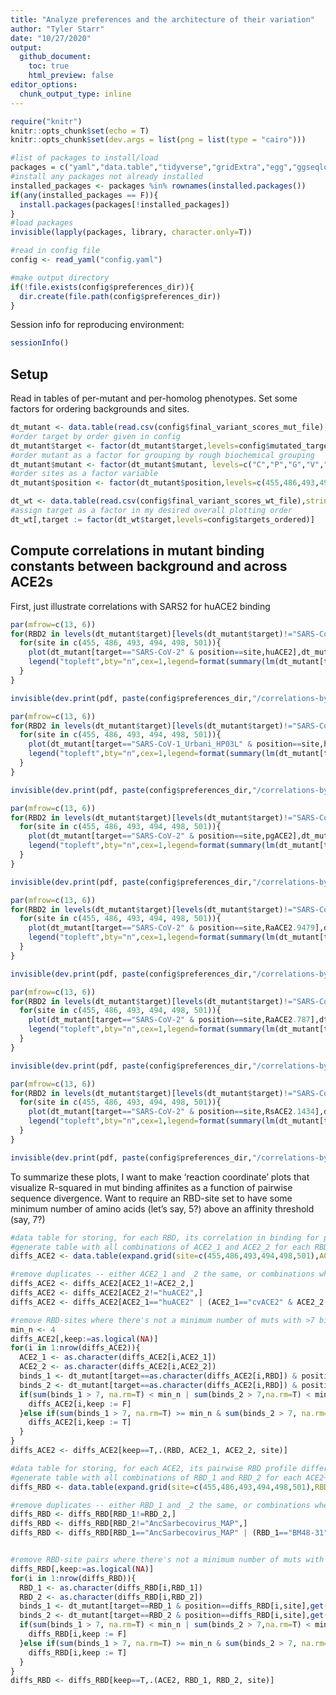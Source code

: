 ```yaml
---
title: "Analyze preferences and the architecture of their variation"
author: "Tyler Starr"
date: "10/27/2020"
output:
  github_document:
    toc: true
    html_preview: false
editor_options: 
  chunk_output_type: inline
---
```



```r
require("knitr")
knitr::opts_chunk$set(echo = T)
knitr::opts_chunk$set(dev.args = list(png = list(type = "cairo")))

#list of packages to install/load
packages = c("yaml","data.table","tidyverse","gridExtra","egg","ggseqlogo")
#install any packages not already installed
installed_packages <- packages %in% rownames(installed.packages())
if(any(installed_packages == F)){
  install.packages(packages[!installed_packages])
}
#load packages
invisible(lapply(packages, library, character.only=T))

#read in config file
config <- read_yaml("config.yaml")

#make output directory
if(!file.exists(config$preferences_dir)){
  dir.create(file.path(config$preferences_dir))
}
```
Session info for reproducing environment:
```r
sessionInfo()
```

## Setup

Read in tables of per-mutant and per-homolog phenotypes. Set some factors for ordering backgrounds and sites.

```r
dt_mutant <- data.table(read.csv(config$final_variant_scores_mut_file),stringsAsFactors=F)
#order target by order given in config
dt_mutant$target <- factor(dt_mutant$target,levels=config$mutated_targets_ordered)
#order mutant as a factor for grouping by rough biochemical grouping
dt_mutant$mutant <- factor(dt_mutant$mutant, levels=c("C","P","G","V","M","L","I","A","F","W","Y","T","S","N","Q","E","D","H","K","R"))
#order sites as a factor variable
dt_mutant$position <- factor(dt_mutant$position,levels=c(455,486,493,494,498,501))

dt_wt <- data.table(read.csv(config$final_variant_scores_wt_file),stringsAsFactors=F)
#assign target as a factor in my desired overall plotting order
dt_wt[,target := factor(dt_wt$target,levels=config$targets_ordered)]
```

## Compute correlations in mutant binding constants between background and across ACE2s

First, just illustrate correlations with SARS2 for huACE2 binding

```r
par(mfrow=c(13, 6))
for(RBD2 in levels(dt_mutant$target)[levels(dt_mutant$target)!="SARS-CoV-2"]){
  for(site in c(455, 486, 493, 494, 498, 501)){
    plot(dt_mutant[target=="SARS-CoV-2" & position==site,huACE2],dt_mutant[target==RBD2 & position==site,huACE2], xlim=c(5,12),ylim=c(5,12), pch=as.character(dt_mutant[target=="SARS-CoV-2" & position==site, mutant]), xlab="", ylab=RBD2, main="")
    legend("topleft",bty="n",cex=1,legend=format(summary(lm(dt_mutant[target==RBD2 & position==site,huACE2] ~ dt_mutant[target=="SARS-CoV-2" & position==site,huACE2]))$r.squared,digits=2))
  }
}

invisible(dev.print(pdf, paste(config$preferences_dir,"/correlations-by-site_SARS2_huACE2.pdf",sep="")))

```

```r
par(mfrow=c(13, 6))
for(RBD2 in levels(dt_mutant$target)[levels(dt_mutant$target)!="SARS-CoV-1_Urbani_HP03L"]){
  for(site in c(455, 486, 493, 494, 498, 501)){
    plot(dt_mutant[target=="SARS-CoV-1_Urbani_HP03L" & position==site,huACE2],dt_mutant[target==RBD2 & position==site,huACE2], xlim=c(5,12),ylim=c(5,12), pch=as.character(dt_mutant[target=="SARS-CoV-1_Urbani_HP03L" & position==site, mutant]), xlab="", ylab=RBD2, main="")
    legend("topleft",bty="n",cex=1,legend=format(summary(lm(dt_mutant[target==RBD2 & position==site,huACE2] ~ dt_mutant[target=="SARS-CoV-1_Urbani_HP03L" & position==site,huACE2]))$r.squared,digits=2))
  }
}

invisible(dev.print(pdf, paste(config$preferences_dir,"/correlations-by-site_SARS1_huACE2.pdf",sep="")))

```

```r
par(mfrow=c(13, 6))
for(RBD2 in levels(dt_mutant$target)[levels(dt_mutant$target)!="SARS-CoV-2"]){
  for(site in c(455, 486, 493, 494, 498, 501)){
    plot(dt_mutant[target=="SARS-CoV-2" & position==site,pgACE2],dt_mutant[target==RBD2 & position==site,pgACE2], xlim=c(5,12),ylim=c(5,12), pch=as.character(dt_mutant[target=="SARS-CoV-2" & position==site, mutant]), xlab="", ylab=RBD2, main="")
    legend("topleft",bty="n",cex=1,legend=format(summary(lm(dt_mutant[target==RBD2 & position==site,pgACE2] ~ dt_mutant[target=="SARS-CoV-2" & position==site,pgACE2]))$r.squared,digits=2))
  }
}

invisible(dev.print(pdf, paste(config$preferences_dir,"/correlations-by-site_SARS2_pgACE2.pdf",sep="")))

```

```r
par(mfrow=c(13, 6))
for(RBD2 in levels(dt_mutant$target)[levels(dt_mutant$target)!="SARS-CoV-2"]){
  for(site in c(455, 486, 493, 494, 498, 501)){
    plot(dt_mutant[target=="SARS-CoV-2" & position==site,RaACE2.9479],dt_mutant[target==RBD2 & position==site,RaACE2.9479], xlim=c(5,12),ylim=c(5,12), pch=as.character(dt_mutant[target=="SARS-CoV-2" & position==site, mutant]), xlab="", ylab=RBD2, main="")
    legend("topleft",bty="n",cex=1,legend=format(summary(lm(dt_mutant[target==RBD2 & position==site,RaACE2.9479] ~ dt_mutant[target=="SARS-CoV-2" & position==site,RaACE2.9479]))$r.squared,digits=2))
  }
}

invisible(dev.print(pdf, paste(config$preferences_dir,"/correlations-by-site_SARS2_RaACE2.9479.pdf",sep="")))

```

```r
par(mfrow=c(13, 6))
for(RBD2 in levels(dt_mutant$target)[levels(dt_mutant$target)!="SARS-CoV-2"]){
  for(site in c(455, 486, 493, 494, 498, 501)){
    plot(dt_mutant[target=="SARS-CoV-2" & position==site,RaACE2.787],dt_mutant[target==RBD2 & position==site,RaACE2.787], xlim=c(5,12),ylim=c(5,12), pch=as.character(dt_mutant[target=="SARS-CoV-2" & position==site, mutant]), xlab="", ylab=RBD2, main="")
    legend("topleft",bty="n",cex=1,legend=format(summary(lm(dt_mutant[target==RBD2 & position==site,RaACE2.787] ~ dt_mutant[target=="SARS-CoV-2" & position==site,RaACE2.787]))$r.squared,digits=2))
  }
}

invisible(dev.print(pdf, paste(config$preferences_dir,"/correlations-by-site_SARS2_RaACE2.787.pdf",sep="")))

```

```r
par(mfrow=c(13, 6))
for(RBD2 in levels(dt_mutant$target)[levels(dt_mutant$target)!="SARS-CoV-2"]){
  for(site in c(455, 486, 493, 494, 498, 501)){
    plot(dt_mutant[target=="SARS-CoV-2" & position==site,RsACE2.1434],dt_mutant[target==RBD2 & position==site,RsACE2.1434], xlim=c(5,12),ylim=c(5,12), pch=as.character(dt_mutant[target=="SARS-CoV-2" & position==site, mutant]), xlab="", ylab=RBD2, main="")
    legend("topleft",bty="n",cex=1,legend=format(summary(lm(dt_mutant[target==RBD2 & position==site,RsACE2.1434] ~ dt_mutant[target=="SARS-CoV-2" & position==site,RsACE2.1434]))$r.squared,digits=2))
  }
}

invisible(dev.print(pdf, paste(config$preferences_dir,"/correlations-by-site_SARS2_RsACE2.1434.pdf",sep="")))

```


To summarize these plots, I want to make 'reaction coordinate' plots that visualize R-squared in mut binding affinites as a function of pairwise sequence divergence. Want to require an RBD-site set to have some minimum number of amino acids (let's say, 5?) above an affinity threshold (say, 7?)


```r
#data table for storing, for each RBD, its correlation in binding for pairs of ACE2s
#generate table with all combinations of ACE2_1 and ACE2_2 for each RBD+site
diffs_ACE2 <- data.table(expand.grid(site=c(455,486,493,494,498,501),ACE2_2=c("huACE2","cvACE2","pgACE2","RaACE2.787","RaACE2.9479","RsACE2.3364","RsACE2.1434"),ACE2_1=c("huACE2","cvACE2","pgACE2","RaACE2.787","RaACE2.9479","RsACE2.3364","RsACE2.1434"),RBD=as.character(unique(dt_mutant$target))))

#remove duplicates -- either ACE2_1 and _2 the same, or combinations where the _2 _1 combo is already present in the _1 _2 orientation
diffs_ACE2 <- diffs_ACE2[ACE2_1!=ACE2_2,]
diffs_ACE2 <- diffs_ACE2[ACE2_2!="huACE2",]
diffs_ACE2 <- diffs_ACE2[ACE2_1=="huACE2" | (ACE2_1=="cvACE2" & ACE2_2 %in% c("pgACE2","RaACE2.787","RaACE2.9479","RsACE2.3364","RsACE2.1434")) | (ACE2_1=="pgACE2" & ACE2_2 %in% c("RaACE2.787","RaACE2.9479","RsACE2.3364","RsACE2.1434")) | (ACE2_1=="RaACE2.787" & ACE2_2 %in% c("RaACE2.9479","RsACE2.3364","RsACE2.1434")) | (ACE2_1=="RaACE2.9479" & ACE2_2 %in% c("RsACE2.3364","RsACE2.1434")) | (ACE2_1=="RsACE2.3364" & ACE2_2 %in% c("RsACE2.1434")),]

#remove RBD-sites where there's not a minimum number of muts with >7 binding
min_n <- 4
diffs_ACE2[,keep:=as.logical(NA)]
for(i in 1:nrow(diffs_ACE2)){
  ACE2_1 <- as.character(diffs_ACE2[i,ACE2_1])
  ACE2_2 <- as.character(diffs_ACE2[i,ACE2_2])
  binds_1 <- dt_mutant[target==as.character(diffs_ACE2[i,RBD]) & position==diffs_ACE2[i,site],get(ACE2_1)]
  binds_2 <- dt_mutant[target==as.character(diffs_ACE2[i,RBD]) & position==diffs_ACE2[i,site],get(ACE2_2)]
  if(sum(binds_1 > 7, na.rm=T) < min_n | sum(binds_2 > 7,na.rm=T) < min_n){
    diffs_ACE2[i,keep := F]
  }else if(sum(binds_1 > 7, na.rm=T) >= min_n & sum(binds_2 > 7, na.rm=T) >= min_n){
    diffs_ACE2[i,keep := T]
  }
}
diffs_ACE2 <- diffs_ACE2[keep==T,.(RBD, ACE2_1, ACE2_2, site)]

#data table for storing, for each ACE2, its pairwise RBD profile differences. To this later, I can add the independent variables (RBD states) to test for association with divergence
#generate table with all combinations of RBD_1 and RBD_2 for each ACE2+site
diffs_RBD <- data.table(expand.grid(site=c(455,486,493,494,498,501),RBD_2=as.character(unique(dt_mutant$target)),RBD_1=as.character(unique(dt_mutant$target)),ACE2=c("huACE2","cvACE2","pgACE2","RaACE2.787","RaACE2.9479","RsACE2.3364","RsACE2.1434")))

#remove duplicates -- either RBD_1 and _2 the same, or combinations where the _2 _1 combo is already present in the _1 _2 orientation
diffs_RBD <- diffs_RBD[RBD_1!=RBD_2,]
diffs_RBD <- diffs_RBD[RBD_2!="AncSarbecovirus_MAP",]
diffs_RBD <- diffs_RBD[RBD_1=="AncSarbecovirus_MAP" | (RBD_1=="BM48-31" & RBD_2 %in% c("BtKY72","AncAsia_MAP","AncSARS2a_MAP","AncSARS2c_MAP","SARS-CoV-2","RaTG13","GD-Pangolin","AncSARS1a_MAP","SARS-CoV-1_Urbani_HP03L","SARS-CoV-1_PC4-137_PC04","Rs7327","AncClade2_MAP")) | (RBD_1=="BtKY72" & RBD_2 %in% c("AncAsia_MAP","AncSARS2a_MAP","AncSARS2c_MAP","SARS-CoV-2","RaTG13","GD-Pangolin","AncSARS1a_MAP","SARS-CoV-1_Urbani_HP03L","SARS-CoV-1_PC4-137_PC04","Rs7327","AncClade2_MAP")) | (RBD_1=="AncAsia_MAP" & RBD_2 %in% c("AncSARS2a_MAP","AncSARS2c_MAP","SARS-CoV-2","RaTG13","GD-Pangolin","AncSARS1a_MAP","SARS-CoV-1_Urbani_HP03L","SARS-CoV-1_PC4-137_PC04","Rs7327","AncClade2_MAP")) | (RBD_1=="AncSARS2a_MAP" & RBD_2 %in% c("AncSARS2c_MAP","SARS-CoV-2","RaTG13","GD-Pangolin","AncSARS1a_MAP","SARS-CoV-1_Urbani_HP03L","SARS-CoV-1_PC4-137_PC04","Rs7327","AncClade2_MAP")) | (RBD_1=="AncSARS2c_MAP" & RBD_2 %in% c("SARS-CoV-2","RaTG13","GD-Pangolin","AncSARS1a_MAP","SARS-CoV-1_Urbani_HP03L","SARS-CoV-1_PC4-137_PC04","Rs7327","AncClade2_MAP")) | (RBD_1=="SARS-CoV-2" & RBD_2 %in% c("RaTG13","GD-Pangolin","AncSARS1a_MAP","SARS-CoV-1_Urbani_HP03L","SARS-CoV-1_PC4-137_PC04","Rs7327","AncClade2_MAP")) | (RBD_1=="RaTG13" & RBD_2 %in% c("GD-Pangolin","AncSARS1a_MAP","SARS-CoV-1_Urbani_HP03L","SARS-CoV-1_PC4-137_PC04","Rs7327","AncClade2_MAP")) | (RBD_1=="GD-Pangolin" & RBD_2 %in% c("AncSARS1a_MAP","SARS-CoV-1_Urbani_HP03L","SARS-CoV-1_PC4-137_PC04","Rs7327","AncClade2_MAP")) | (RBD_1=="AncSARS1a_MAP" & RBD_2 %in% c("SARS-CoV-1_Urbani_HP03L","SARS-CoV-1_PC4-137_PC04","Rs7327","AncClade2_MAP")) | (RBD_1=="SARS-CoV-1_Urbani_HP03L" & RBD_2 %in% c("SARS-CoV-1_PC4-137_PC04","Rs7327","AncClade2_MAP")) | (RBD_1=="SARS-CoV-1_PC4-137_PC04" & RBD_2 %in% c("Rs7327","AncClade2_MAP")) | (RBD_1=="Rs7327" & RBD_2 %in% c("AncClade2_MAP")),]


#remove RBD-site pairs where there's not a minimum number of muts with >7 binding
diffs_RBD[,keep:=as.logical(NA)]
for(i in 1:nrow(diffs_RBD)){
  RBD_1 <- as.character(diffs_RBD[i,RBD_1])
  RBD_2 <- as.character(diffs_RBD[i,RBD_2])
  binds_1 <- dt_mutant[target==RBD_1 & position==diffs_RBD[i,site],get(as.character(diffs_RBD[i,ACE2]))]
  binds_2 <- dt_mutant[target==RBD_2 & position==diffs_RBD[i,site],get(as.character(diffs_RBD[i,ACE2]))]
  if(sum(binds_1 > 7, na.rm=T) < min_n | sum(binds_2 > 7,na.rm=T) < min_n){
    diffs_RBD[i,keep := F]
  }else if(sum(binds_1 > 7, na.rm=T) >= min_n & sum(binds_2 > 7, na.rm=T) >= min_n){
    diffs_RBD[i,keep := T]
  }
}
diffs_RBD <- diffs_RBD[keep==T,.(ACE2, RBD_1, RBD_2, site)]

```

